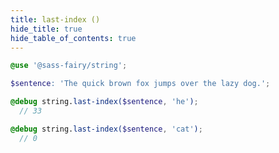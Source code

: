 ```yaml
---
title: last-index ()
hide_title: true
hide_table_of_contents: true
---
```


<DocPage fieldName="last-index" fieldType="function" spec={Spec} />

```scss
@use '@sass-fairy/string';

$sentence: 'The quick brown fox jumps over the lazy dog.';

@debug string.last-index($sentence, 'he');
  // 33

@debug string.last-index($sentence, 'cat');
  // 0
```
